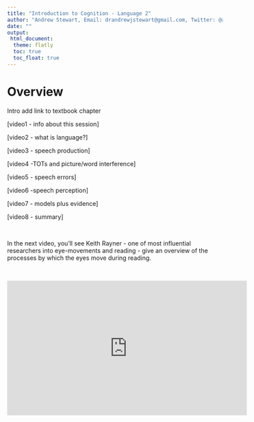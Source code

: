 ```yaml
---
title: "Introduction to Cognition - Language 2"
author: "Andrew Stewart, Email: drandrewjstewart@gmail.com, Twitter: @ajstewart_lang"
date: ""
output: 
 html_document:
  theme: flatly
  toc: true
  toc_float: true
---
```


# Overview

Intro
add link to textbook chapter

[video1 - info about this session]

[video2 - what is language?]

[video3 - speech production]

[video4 -TOTs and picture/word interference]

[video5 - speech errors]

[video6 -speech perception]

[video7 - models plus evidence]

[video8 - summary]

&nbsp;&nbsp;

In the next video, you'll see Keith Rayner - one of most influential researchers into eye-movements and reading - give an overview of the processes by which the eyes move during reading.

&nbsp;&nbsp;

<center>

<iframe width="560" height="315" src="https://www.youtube.com/embed/zQmf5TkJrJ8" frameborder="0" allow="accelerometer; autoplay; encrypted-media; gyroscope; picture-in-picture" allowfullscreen></iframe>

</center>

&nbsp;&nbsp;


